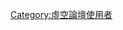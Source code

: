 {{Userbox
  |border-c = #000000
  |border-s = 1
  |id-c     = #000000
  |id-s     = 12
  |id-fc    = #ffffff
  |info-c   = #ffe496
  |info-s   = 9
  |info-fc  = #000000
  |id       = 虛空論壇
  |info     = 這個用戶[[虛空論壇]]使用者。
}}<noinclude>
[[Category:虛空論壇使用者]]
</noinclude>